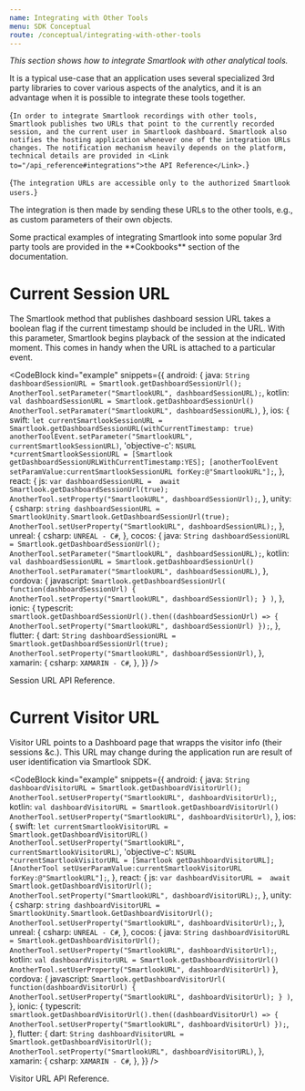 ```yaml
---
name: Integrating with Other Tools
menu: SDK Conceptual
route: /conceptual/integrating-with-other-tools
---
```



<Title>Integrating with Other Tools</Title>

*This section shows how to integrate Smartlook with other analytical tools.*

It is a typical use-case that an application uses several specialized 3rd party libraries to cover various aspects of the analytics, and it is an advantage when it is possible to integrate these tools together.

<TextBlock>{`
In order to integrate Smartlook recordings with other tools, Smartlook publishes two URLs that point to the currently recorded session, and the current user in Smartlook dashboard. Smartlook also notifies the hosting application whenever one of the integration URLs changes. The notification mechanism heavily depends on the platform, technical details are provided in <Link to="/api_reference#integrations">the API Reference</Link>.
`}</TextBlock>

<TextBlock kind="important">{`
The integration URLs are accessible only to the authorized Smartlook users.
`}</TextBlock>

The integration is then made by sending these URLs to the other tools, e.g., as custom parameters of their own objects.

<TextBlock kind="note">
Some practical examples of integrating Smartlook into some popular 3rd party tools are provided in the **Cookbooks** section of the documentation.
</TextBlock>

# Current Session URL

The Smartlook method that publishes dashboard session URL takes a boolean flag if the current timestamp should be included in the URL. With this parameter, Smartlook begins playback of the session at the indicated moment. This comes in handy when the URL is attached to a particular event.

<CodeBlock kind="example"
  snippets={{
    android: {
      java: `
String dashboardSessionURL = Smartlook.getDashboardSessionUrl();
AnotherTool.setParameter("SmartlookURL", dashboardSessionURL);
      `,
    kotlin: `
val dashboardSessionURL = Smartlook.getDashboardSessionUrl()
AnotherTool.setParamater("SmartlookURL", dashboardSessionURL)
      `,
    },
    ios: {
      swift: `
let currentSmartlookSessionURL = Smartlook.getDashboardSessionURL(withCurrentTimestamp: true)
anotherToolEvent.setParameter("SmartlookURL", currentSmartlookSessionURL)
      `,
      'objective-c': `
NSURL *currentSmartlookSessionURL = [Smartlook getDashboardSessionURLWithCurrentTimestamp:YES];
[anotherToolEvent setParamValue:currentSmartlookSessionURL forKey:@"SmartlookURL"];
      `,
    },
    react: {
      js: `
var dashboardSessionURL =  await Smartlook.getDashboardSessionUrl(true);
AnotherTool.setProperty("SmartlookURL", dashboardSessionUrl);
`,
    },
    unity: {
      csharp: `
string dashboardSessionURL = SmartlookUnity.Smartlook.GetDashboardSessionUrl(true);
AnotherTool.setUserProperty("SmartlookURL", dashboardSessionURL);
`,
    },
    unreal: {
      csharp: `
UNREAL - C#
      `,
    },
    cocos: {
      java: `
String dashboardSessionURL = Smartlook.getDashboardSessionUrl();
AnotherTool.setParameter("SmartlookURL", dashboardSessionURL);
      `,
    kotlin: `
val dashboardSessionURL = Smartlook.getDashboardSessionUrl()
AnotherTool.setParamater("SmartlookURL", dashboardSessionURL)
      `,
   },
   cordova: {
      javascript: `
 Smartlook.getDashboardSessionUrl(
  function(dashboardSessionUrl) {
    AnotherTool.setProperty("SmartlookURL", dashboardSessionUrl);
  }
)
    `,
    },
    ionic: { 
      typescrit: `
smartlook.getDashboardSessionUrl().then((dashboardSessionUrl) => {
  AnotherTool.setProperty("SmartlookURL", dashboardSessionUrl)
});
      `,
    },
   flutter: {
      dart: `
String dashboardSessionURL = Smartlook.getDashboardSessionUrl(true);
AnotherTool.setProperty("SmartlookURL", dashboardSessionUrl)
   `,
   },
xamarin: {
      csharp: `
XAMARIN - C#
      `,
    },
  }}
/>


<Link to="/api_reference#dashboard-session-url">Session URL API Reference</Link>.

# Current Visitor URL

Visitor URL points to a Dashboard page that wrapps the visitor info (their sessions &c.). This URL may change during the application run are result of user identification via Smartlook SDK.

<CodeBlock kind="example"
  snippets={{
    android: {
      java: `
String dashboardVisitorURL = Smartlook.getDashboardVisitorUrl();
AnotherTool.setUserProperty("SmartlookURL", dashboardVisitorUrl);
      `,
    kotlin: `
val dashboardVisitorURL = Smartlook.getDashboardVisitorUrl()
AnotherTool.setUserProperty("SmartlookURL", dashboardVisitorUrl)
      `,
    },
    ios: {
      swift: `
let currentSmartlookVisitorURL = Smartlook.getDashboardVisitorURL()
AnotherTool.setUserProperty("SmartlookURL", currentSmartlookVisitorURL)
      `,
      'objective-c': `
NSURL *currentSmartlookVisitorURL = [Smartlook getDashboardVisitorURL];
[AnotherTool setUserParamValue:currentSmartlookVisitorURL forKey:@"SmartlookURL"];
      `,
    },
    react: {
      js: `
var dashboardVisitorURL =  await Smartlook.getDashboardVisitorUrl();
AnotherTool.setProperty("SmartlookURL", dashboardVisitorURL);
`,
    },
    unity: {
      csharp: `
string dashboardVisitorURL = SmartlookUnity.Smartlook.GetDashboardVisitorUrl();
AnotherTool.setUserProperty("SmartlookURL", dashboardVisitorUrl);
`,
    },
    unreal: {
      csharp: `
UNREAL - C#
      `,
    },
    cocos: {
      java: `
String dashboardVisitorURL = Smartlook.getDashboardVisitorUrl();
AnotherTool.setUserProperty("SmartlookURL", dashboardVisitorUrl);
      `,
      kotlin: `
val dashboardVisitorURL = Smartlook.getDashboardVisitorUrl()
AnotherTool.setUserProperty("SmartlookURL", dashboardVisitorUrl)
      `
   },
   cordova: {
      javascript: `
 Smartlook.getDashboardVisitorUrl(
  function(dashboardVisitorUrl) {
    AnotherTool.setUserProperty("SmartlookURL", dashboardVisitorUrl);
  }
)
    `,
    },
    ionic: { 
      typescrit: `
smartlook.getDashboardVisitorUrl().then((dashboardVisitorUrl) => {
  AnotherTool.setUserProperty("SmartlookURL", dashboardVisitorUrl)
});
      `,
    },
   flutter: {
      dart: `
String dashboardVisitorURL = Smartlook.getDashboardVisitorUrl();
AnotherTool.setProperty("SmartlookURL", dashboardVisitorURL)
   `,
   },
xamarin: {
      csharp: `
XAMARIN - C#
      `,
    },
  }}
/>


<Link to="/api_reference#dashboard-visitor-url">Visitor URL API Reference</Link>.

